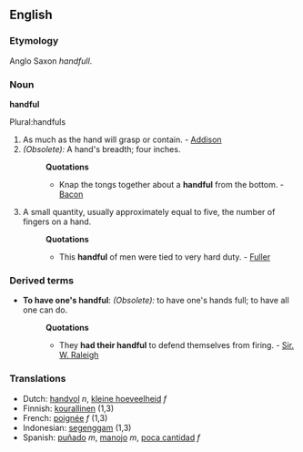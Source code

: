 ==English==

===Etymology===
Anglo Saxon ''handfull''.
===Noun===
'''handful'''

Plural:handfuls 
#As much as the hand will grasp or contain. - [[Addison]]
#''(Obsolete):'' A hand's breadth; four inches. 
#:'''Quotations'''
#:*Knap the tongs together about a '''handful''' from the bottom. - [[Bacon]]
#A small quantity, usually approximately equal to five, the number of fingers on a hand.
#:'''Quotations'''
#:*This '''handful''' of men were tied to very hard duty. - [[Fuller]]

===Derived terms===
*'''To have one's handful''': ''(Obsolete):'' to have one's hands full; to have all one can do.
*:'''Quotations'''
*:*They '''had their handful''' to defend themselves from firing. - [[Sir. W. Raleigh]]

===Translations===
*Dutch: [[handvol]] ''n'', [[kleine hoeveelheid]] ''f''
*Finnish: [[kourallinen]] (1,3)
*French: [[poignée]] ''f'' (1,3)
*Indonesian: [[genggam|segenggam]] (1,3)
*Spanish: [[puñado]] ''m'', [[manojo]] ''m'', [[poca cantidad]] ''f''